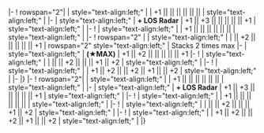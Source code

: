 {{Ship/EquipmentBonuses|Kai Ni}}
|-
! rowspan="2"|{{RedGunLight}}{{EquipmentLink|12.7cm Twin Gun Mount Model C Kai 2}}
| style="text-align:left;" |
| +1 || || || || || ||
| style="text-align:left;" |
|-
| style="text-align:left;" | '''+ LOS Radar'''
| +1 || +3 || || || || || +1
| style="text-align:left;" |
|-
! {{GreenGunDP}}{{EquipmentLink|5inch Single Gun Mount Mk.30 Kai + GFCS Mk.37}}
| style="text-align:left;" | 
| +1 || || || || || || 
| style="text-align:left;" | 
|-
! rowspan="2" |{{TorpedoWeapon}}{{EquipmentLink|61cm Quadruple (Oxygen) Torpedo Mount Late Model}}
| style="text-align:left;" | 
| || +2 || || || || || +1 
| rowspan="2" style="text-align:left;" | Stacks 2 times max
|-
| style="text-align:left;" | '''(★MAX)'''
| +1 || +2 || || || || || +1 
|-
! {{Radar}}{{EquipmentLink|Type 13 Air Radar Kai}}
| style="text-align:left;" | 
| || || +2 || || || +1 || +2
| style="text-align:left;" | 
|-
! {{Skilled Lookout}}{{EquipmentLink|Skilled Lookouts}}
| style="text-align:left;" | 
| +1 || +2 || || +2 || +1 || || +2
| style="text-align:left;" | 
|-
|}
{{Ship/EquipmentBonuses|class=<includeonly>mw-collapsed</includeonly>}}
|-
! rowspan="2"|{{RedGunLight}}{{EquipmentLink|12.7cm Twin Gun Mount Model C Kai 2}}
| style="text-align:left;" |
| +1 || || || || || ||
| style="text-align:left;" |
|-
| style="text-align:left;" | '''+ LOS Radar'''
| +1 || +3 || || || || || +1
| style="text-align:left;" |
|-
! {{GreenGunDP}}{{EquipmentLink|5inch Single Gun Mount Mk.30 Kai + GFCS Mk.37}}
| style="text-align:left;" | 
| +1 || || || || || || 
| style="text-align:left;" | 
|-
! {{Radar}}{{EquipmentLink|Type 13 Air Radar Kai}}
| style="text-align:left;" | 
| || || +2 || || || +1 || +2
| style="text-align:left;" | 
|-
! {{Skilled Lookout}}{{EquipmentLink|Skilled Lookouts}}
| style="text-align:left;" | 
| +1 || +2 || || +2 || +1 || || +2
| style="text-align:left;" | 
|}